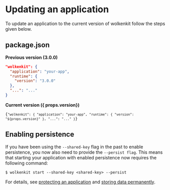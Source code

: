 
# Updating an application

To update an application to the current version of wolkenkit follow the steps given below.

## package.json

**Previous version (3.0.0)**

```json
"wolkenkit": {
  "application": "your-app",
  "runtime": {
    "version": "3.0.0"
  },
  "...": "..."
}
```

<strong>
  Current version ({ props.version})
</strong>

<Code language='json'>{`
"wolkenkit": {
  "application": "your-app",
  "runtime": {
    "version": "${props.version}"
  },
  "...": "..."
}
`}</Code>


## Enabling persistence

If you have been using the `--shared-key` flag in the past to enable persistence, you now also need to provide the `--persist flag`. This means that starting your application with enabled persistence now requires the following command:

```shell
$ wolkenkit start --shared-key <shared-key> --persist
```

For details, see [protecting an application](../../../reference/using-the-cli/protecting-an-application/) and [storing data permanently](../../../reference/using-the-cli/storing-data-permanently/).
